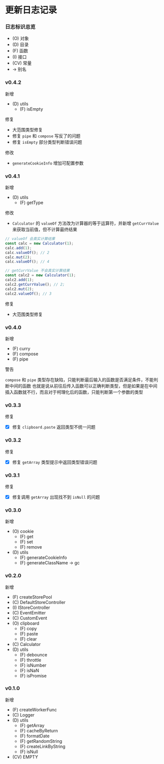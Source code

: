 # 更新日志记录

### 日志标识总览

- (O) 对象
- (D) 目录
- (F) 函数
- (I) 接口
- (CV) 常量
- -> 别名

### v0.4.2

新增

- (D) utils
  - (F) isEmpty

修复

- 大范围类型修复
- 修复 `pipe` 和 `compose` 写反了的问题
- 修复 `isEmpty` 部分类型判断错误问题

修改

- `generateCookieInfo` 增加可配置参数

### v0.4.1

新增

- (D) utils
  - (F) getType

修改

- `Calculator` 的 `valueOf` 方法改为计算器的等于运算符，并新增 `getCurrValue` 来获取当前值，但不计算最终结果

```js
// valueOf 会真实计算结果
const calc = new Calculator(1);
calc.add(1);
calc.valueOf(); // 2
calc.mut(2);
calc.valueOf(); // 4

// getCurrValue 不会真实计算结果
const calc2 = new Calculator(1);
calc2.add(1);
calc2.getCurrValue(); // 2;
calc2.mut(2);
calc2.valueOf(); // 3
```

修复

- 大范围类型修复

### v0.4.0

新增

- (F) curry
- (F) compose
- (F) pipe

警告

`compose` 和 `pipe` 类型存在缺陷，只能判断最后输入的函数是否满足条件，不能判断中间的函数
也就是说从前往后传入函数可以正确判断类型，但是如果是在中间插入函数就不行，而且对于柯理化后的函数，只能判断第一个参数的类型

### v0.3.3

修复

- [x] 修复 `clipboard.paste` 返回类型不统一问题


### v0.3.2

修复

- [x] 修复 `getArray` 类型提示中返回类型错误问题


### v0.3.1

修复

- [x] 修复调用 `getArray` 出现找不到 `isNull` 的问题

### v0.3.0

新增

- (O) cookie
  - (F) get
  - (F) set
  - (F) remove
- (D) utils
  - (F) generateCookieInfo
  - (F) generateClassName -> gc

### v0.2.0

新增

- (F) createStorePool
- (C) DefaultStoreController
- (I) IStoreController
- (C) EventEmitter
- (C) CustomEvent
- (O) clipboard
  - (F) copy
  - (F) paste
  - (F) clear
- (C) Calculator
- (D) utils
  - (F) debounce
  - (F) throttle
  - (F) isNumber
  - (F) isNaN
  - (F) isPromise

### v0.1.0

新增

- (F) createWorkerFunc
- (C) Logger
- (D) utils
  - (F) getArray
  - (F) cacheByReturn
  - (F) formatDate
  - (F) getRandomString
  - (F) createLinkByString
  - (F) isNull
- (CV) EMPTY
